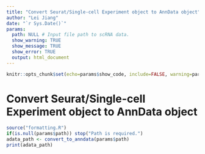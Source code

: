 ```yaml
---
title: "Convert Seurat/Single-cell Experiment object to AnnData object"
author: "Lei Jiang"
date: "`r Sys.Date()`"
params:
  path: NULL # Input file path to scRNA data.
  show_warning: TRUE
  show_message: TRUE
  show_error: TRUE
  output: html_document
---
```

```r
knitr::opts_chunk$set(echo=params$show_code, include=FALSE, warning=params$show_warning, message=params$show_message)
```
# Convert Seurat/Single-cell Experiment object to AnnData object
```r
source("formatting.R")
if(is.null(params$path)) stop("Path is required.")
adata_path <- convert_to_anndata(params$path)
print(adata_path)
```